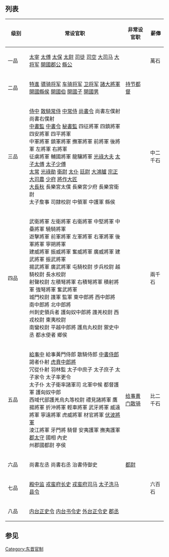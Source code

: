 {{TOCright}}


==列表==
{| class="wikitable" width="650px"
|-
! width="120px" | 级别
! width="800px" | 常设官职
! width="150px" | 非常设官职
! width="70px" | 薪俸
|-
| 一品 ||  [[太宰|太宰]]  [[太傅|太傅]]  [[太保|太保]]  [[太尉|太尉]]  [[司徒|司徒]]  [[司空|司空]]  [[大司马|大司马]]  [[大将军|大将军]] [[開國郡公|開國郡公]] [[縣公|縣公]] || || 萬石  <br />
|-
|  二品 || [[特進|特進]] [[骠骑将军|骠骑将军]] [[车骑将军|车骑将军]] [[卫将军|卫将军]] [[将军_(中国古代)|諸大將軍]] <br />[[縣侯|開國縣侯]] [[伯爵|開國伯]] [[子爵|開國子]] [[男爵|開國男]] || [[持节都督|持节都督]] || <br />
|-
|  三品 || [[侍中|侍中]] [[散騎常侍|散騎常侍]] [[中常侍|中常侍]] [[尚書令|尚書令]] 尚書左僕射 尚書右僕射 <br /> [[中書監|中書監]] [[中書令|中書令]] [[秘書監|秘書監]] 四征將軍 四鎮將軍 四安將軍 四平將軍<br /> 中軍將軍 鎮軍將軍 撫軍將軍 前將軍 後將軍 左將軍 右將軍 <br />征虜將軍 輔國將軍 龍驤將軍 [[光祿大夫|光祿大夫]] [[太子太傅|太子太傅]] [[太子少傅|太子少傅]] <br />[[太常|太常]] [[光祿勛|光祿勛]] [[衛尉|衛尉]] [[太仆|太仆]] [[廷尉|廷尉]] [[大鴻臚|大鴻臚]] [[宗正|宗正]] [[大司農|大司農]] [[少府|少府]] [[將作大匠|將作大匠]] <br />[[大長秋|大長秋]] 長樂宮太僕 長樂宮少府 長樂宮衛尉 <br />太子詹事 司隸校尉 中領軍 中護軍 縣侯|||| 中二千石  <br />
|-
|  四品 || 武衛將軍 左衛將軍 右衛將軍 中堅將軍 中壘將軍 驍騎將軍 <br /> 遊擊將軍 前軍將軍 左軍將軍 右軍將軍 後軍將軍 寧朔將軍<br /> 建威將軍 振威將軍 奮威將軍 廣威將軍 建武將軍 振武將軍<br /> 揚武將軍 廣武將軍 屯騎校尉 步兵校尉 越騎校尉 長水校尉<br /> 射聲校尉 左積弩將軍 右積弩將軍 積射將軍 強弩將軍 奮武將軍<br /> 城門校尉 謢軍 監軍 東中郎將 西中郎將 南中郎將 北中郎將<br /> 州刺史領兵者 護匈奴中郎將 謢羌校尉 西戎校尉 東夷校尉<br /> 南蠻校尉 平越中郎將 護烏丸校尉 禦史中丞 都水使者 鄉侯 ||  ||兩千石<br />
|-
|  五品 ||  [[給事中|給事中]] 給事黃門侍郎 散騎侍郎 [[中書侍郎|中書侍郎]] 謁者仆射 [[虎賁中郎將|虎賁中郎將]] <br /> 冗從仆射 羽林監 太子中庶子 太子庶子 太子家令 太子率更令 <br /> 太子仆 太子衛率諸軍司 北軍中候 都督護軍 護匈奴中郎 <br /> 西域代部護羌烏丸等校尉 禮見諸將軍 鷹揚將軍 折沖將軍 輕車將軍 武牙將軍 威遠將軍 寧遠將軍 虎威將軍 材官將軍 [[伏波將軍|伏波將軍]] <br /> 淩江將軍 牙門將 騎督 安夷護軍 撫夷護軍 [[太守|郡太守]] 國相 內史 <br /> 州郡國都尉 亭侯  || [[给事黄门散骑|给事黄门散骑]] ||比二千石<br />
|-
|  六品 || 尚書左丞 尚書右丞 治書侍御史  ||[[都尉|都尉]]  ||<br />
|-
| 七品 || [[殿中监|殿中监]] [[戎蛮府长史|戎蛮府长史]] [[戎蛮府司马|戎蛮府司马]] [[太子洗马|太子洗马]] [[县令|县令]] ||  || 六百石<br />
|-
| 八品 ||  [[内台正史令|内台正史令]] [[内台书令史|内台书令史]] [[外台正令史|外台正令史]]  [[郡丞|郡丞]]||  ||<br />

|}

==参见==
{{中国古代职官}}

[[Category:东晋官制|Category:东晋官制]]